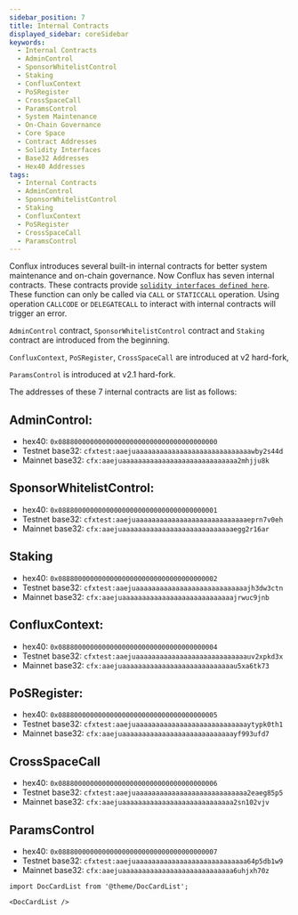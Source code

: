 ```yaml
---
sidebar_position: 7
title: Internal Contracts
displayed_sidebar: coreSidebar
keywords:
  - Internal Contracts
  - AdminControl
  - SponsorWhitelistControl
  - Staking
  - ConfluxContext
  - PoSRegister
  - CrossSpaceCall
  - ParamsControl
  - System Maintenance
  - On-Chain Governance
  - Core Space
  - Contract Addresses
  - Solidity Interfaces
  - Base32 Addresses
  - Hex40 Addresses
tags:
  - Internal Contracts
  - AdminControl
  - SponsorWhitelistControl
  - Staking
  - ConfluxContext
  - PoSRegister
  - CrossSpaceCall
  - ParamsControl
---
```


Conflux introduces several built-in internal contracts for better system maintenance and on-chain governance. Now Conflux has seven internal contracts. These contracts provide [`solidity interfaces defined here`](https://github.com/Conflux-Chain/conflux-rust/tree/master/internal_contract/contracts). These function can only be called via `CALL` or `STATICCALL` operation. Using operation `CALLCODE` or `DELEGATECALL` to interact with internal contracts will trigger an error.

`AdminControl` contract, `SponsorWhitelistControl` contract and `Staking` contract are introduced from the beginning.

`ConfluxContext`, `PoSRegister`, `CrossSpaceCall` are introduced at v2 hard-fork, 

`ParamsControl` is introduced at v2.1 hard-fork. 

The addresses of these 7 internal contracts are list as follows:

## AdminControl:

- hex40: `0x0888000000000000000000000000000000000000`
- Testnet base32: `cfxtest:aaejuaaaaaaaaaaaaaaaaaaaaaaaaaaaaawby2s44d`
- Mainnet base32: `cfx:aaejuaaaaaaaaaaaaaaaaaaaaaaaaaaaaa2mhjju8k`

## SponsorWhitelistControl:

- hex40: `0x0888000000000000000000000000000000000001`
- Testnet base32: `cfxtest:aaejuaaaaaaaaaaaaaaaaaaaaaaaaaaaaeprn7v0eh`
- Mainnet base32: `cfx:aaejuaaaaaaaaaaaaaaaaaaaaaaaaaaaaegg2r16ar`

## Staking

- hex40: `0x0888000000000000000000000000000000000002`
- Testnet base32: `cfxtest:aaejuaaaaaaaaaaaaaaaaaaaaaaaaaaaajh3dw3ctn`
- Mainnet base32: `cfx:aaejuaaaaaaaaaaaaaaaaaaaaaaaaaaaajrwuc9jnb`

## ConfluxContext:

- hex40: `0x0888000000000000000000000000000000000004`
- Testnet base32: `cfxtest:aaejuaaaaaaaaaaaaaaaaaaaaaaaaaaaauv2xpkd3x`
- Mainnet base32: `cfx:aaejuaaaaaaaaaaaaaaaaaaaaaaaaaaaau5xa6tk73`

## PoSRegister:

- hex40: `0x0888000000000000000000000000000000000005`
- Testnet base32: `cfxtest:aaejuaaaaaaaaaaaaaaaaaaaaaaaaaaaaytypk0th1`
- Mainnet base32: `cfx:aaejuaaaaaaaaaaaaaaaaaaaaaaaaaaaayf993ufd7`

## CrossSpaceCall

- hex40: `0x0888000000000000000000000000000000000006`
- Testnet base32: `cfxtest:aaejuaaaaaaaaaaaaaaaaaaaaaaaaaaaa2eaeg85p5`
- Mainnet base32: `cfx:aaejuaaaaaaaaaaaaaaaaaaaaaaaaaaaa2sn102vjv`

## ParamsControl

- hex40: `0x0888000000000000000000000000000000000007`
- Testnet base32: `cfxtest:aaejuaaaaaaaaaaaaaaaaaaaaaaaaaaaa64p5db1w9`
- Mainnet base32: `cfx:aaejuaaaaaaaaaaaaaaaaaaaaaaaaaaaa6uhjxh70z`

```mdx-code-block
import DocCardList from '@theme/DocCardList';

<DocCardList />
```
